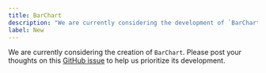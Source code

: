 ```yaml
---
title: BarChart
description: "We are currently considering the development of `BarChart`."
label: New
---
```


We are currently considering the creation of `BarChart`. Please post your thoughts on this [GitHub issue](https://github.com/yamada-ui/yamada-ui/issues/500) to help us prioritize its development.
